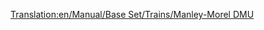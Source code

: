 [[Translation:en/Manual/Base Set/Trains/Manley-Morel DMU]]
{{en/Manual/Base Set/Trains/Trains|Cost=£12,890 ($25.780)
|Speed=112 kph (70 mph)
|Weight=32 t
|Power=600 hp (447 kW)
|Annual=£1,278 ($2.556)
|Designed=1957
|Lifespan=12
|Capacity=76 passengers
|Description=The Manley-Morel DMU is a Diesel Multiple unit that by default comes with two units and carries passengers.

These trains are really only suitable for light passenger transport, as they lack the power to transport heavier goods and pull more carriages.  You could add more units to increase the power and capacity (in true DMU style), but you are still limited to 70mph, so a better option would be to wait for the [[en/Manual/Base Set/Trains/SH '125']] to come in in 1977 and use that.  

A word of warning though, when faster trains arrive on a large network, you may find that they get stuck behind these slower units slowing the whole network down, so you should either upgrade the whole lot, keep the DMUs on a separate section of track, or build [[en/Community/Double-Tracks]].

This train is made obsolete by the [[en/Manual/Base Set/Trains/Dash]] which is introduced in 1984, 5mph faster and 100hp more powerful - doesn't sound like much, but you'd be surprised how quickly they take off!

|Real-life=This is the Transport Tycoon version of the [https://www.wikipedia.org/wiki/British Rail Class 101 Metro-Cammell Class 101 DMU] which was introduced as part of the 1956 British Railways Modernisation Plan, designed to replace steam locomotives on local and semi-express lines.  It is representative of the general style of DMUs introduced in the late 1950s and early 1960s.  Unbelievably, despite the TTD '12 year' life span, these machines were still seen plodding around the British countryside as late as 2003! They still operate on preserved railway lines.
}}